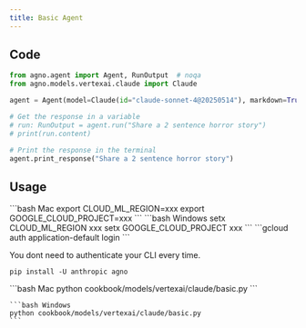 ```yaml
---
title: Basic Agent
---
```


## Code

```python cookbook/models/vertexai/claude/basic.py
from agno.agent import Agent, RunOutput  # noqa
from agno.models.vertexai.claude import Claude

agent = Agent(model=Claude(id="claude-sonnet-4@20250514"), markdown=True)

# Get the response in a variable
# run: RunOutput = agent.run("Share a 2 sentence horror story")
# print(run.content)

# Print the response in the terminal
agent.print_response("Share a 2 sentence horror story")
```

## Usage

<Steps>
  <Snippet file="create-venv-step.mdx" />

<Step title="Set your environment variables">
  <CodeGroup>
    ```bash Mac
    export CLOUD_ML_REGION=xxx
    export GOOGLE_CLOUD_PROJECT=xxx
    ```
    ```bash Windows
      setx CLOUD_ML_REGION xxx
      setx GOOGLE_CLOUD_PROJECT xxx
    ```
  </CodeGroup>

</Step>

<Step title="Authenticate your CLI session">
  ```gcloud auth application-default login ```

<Note>You dont need to authenticate your CLI every time. </Note>
</Step>

<Step title="Install libraries">```pip install -U anthropic agno ```</Step>

<Step title="Run Agent">
  <CodeGroup>
    ```bash Mac
    python cookbook/models/vertexai/claude/basic.py
    ```

    ```bash Windows
    python cookbook/models/vertexai/claude/basic.py
    ```

  </CodeGroup>
</Step>
</Steps>
